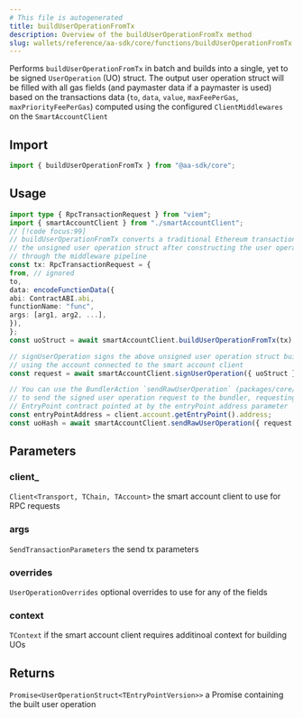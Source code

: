 ```yaml
---
# This file is autogenerated
title: buildUserOperationFromTx
description: Overview of the buildUserOperationFromTx method
slug: wallets/reference/aa-sdk/core/functions/buildUserOperationFromTx
---
```


Performs `buildUserOperationFromTx` in batch and builds into a single, yet to be signed `UserOperation` (UO) struct. The output user operation struct will be filled with all gas fields (and paymaster data if a paymaster is used) based on the transactions data (`to`, `data`, `value`, `maxFeePerGas`, `maxPriorityFeePerGas`) computed using the configured `ClientMiddlewares` on the `SmartAccountClient`

## Import

```ts
import { buildUserOperationFromTx } from "@aa-sdk/core";
```

## Usage

```ts
import type { RpcTransactionRequest } from "viem";
import { smartAccountClient } from "./smartAccountClient";
// [!code focus:99]
// buildUserOperationFromTx converts a traditional Ethereum transaction and returns
// the unsigned user operation struct after constructing the user operation struct
// through the middleware pipeline
const tx: RpcTransactionRequest = {
from, // ignored
to,
data: encodeFunctionData({
abi: ContractABI.abi,
functionName: "func",
args: [arg1, arg2, ...],
}),
};
const uoStruct = await smartAccountClient.buildUserOperationFromTx(tx);

// signUserOperation signs the above unsigned user operation struct built
// using the account connected to the smart account client
const request = await smartAccountClient.signUserOperation({ uoStruct });

// You can use the BundlerAction `sendRawUserOperation` (packages/core/src/actions/bundler/sendRawUserOperation.ts)
// to send the signed user operation request to the bundler, requesting the bundler to send the signed uo to the
// EntryPoint contract pointed at by the entryPoint address parameter
const entryPointAddress = client.account.getEntryPoint().address;
const uoHash = await smartAccountClient.sendRawUserOperation({ request, entryPoint: entryPointAddress });
```

## Parameters

### client\_

`Client<Transport, TChain, TAccount>`
the smart account client to use for RPC requests

### args

`SendTransactionParameters`
the send tx parameters

### overrides

`UserOperationOverrides`
optional overrides to use for any of the fields

### context

`TContext`
if the smart account client requires additinoal context for building UOs

## Returns

`Promise<UserOperationStruct<TEntryPointVersion>>`
a Promise containing the built user operation
